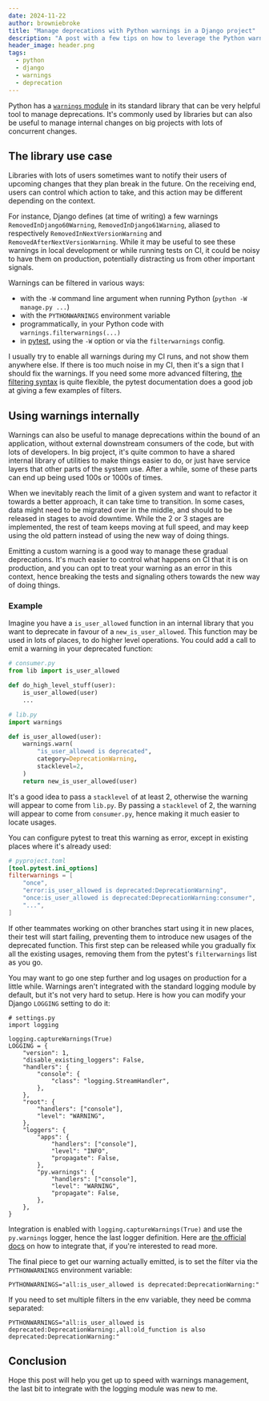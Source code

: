 ```yaml
---
date: 2024-11-22
author: browniebroke
title: "Manage deprecations with Python warnings in a Django project"
description: "A post with a few tips on how to leverage the Python warnings module in a Django project"
header_image: header.png
tags:
  - python
  - django
  - warnings
  - deprecation
---
```


Python has a [`warnings` module](https://docs.python.org/3/library/warnings.html) in its standard library that can be very helpful tool to manage deprecations. It's commonly used by libraries but can also be useful to manage internal changes on big projects with lots of concurrent changes.

## The library use case

Libraries with lots of users sometimes want to notify their users of upcoming changes that they plan break in the future. On the receiving end, users can control which action to take, and this action may be different depending on the context.

For instance, Django defines (at time of writing) a few warnings `RemovedInDjango60Warning`, `RemovedInDjango61Warning`, aliased to respectively `RemovedInNextVersionWarning` and `RemovedAfterNextVersionWarning`. While it may be useful to see these warnings in local development or while running tests on CI, it could be noisy to have them on production, potentially distracting us from other important signals.

Warnings can be filtered in various ways:

- with the `-W` command line argument when running Python (`python -W manage.py ...`)
- with the `PYTHONWARNINGS` environment variable
- programmatically, in your Python code with `warnings.filterwarnings(...)`
- in [pytest](https://docs.pytest.org/en/7.1.x/how-to/capture-warnings.html#controlling-warnings), using the `-W` option or via the `filterwarnings` config.

I usually try to enable all warnings during my CI runs, and not show them anywhere else. If there is too much noise in my CI, then it's a sign that I should fix the warnings. If you need some more advanced filtering, [the filtering syntax](https://docs.python.org/3/library/warnings.html#warning-filter) is quite flexible, the pytest documentation does a good job at giving a few examples of filters.

## Using warnings internally

Warnings can also be useful to manage deprecations within the bound of an application, without external downstream consumers of the code, but with lots of developers. In big project, it's quite common to have a shared internal library of utilities to make things easier to do, or just have service layers that other parts of the system use. After a while, some of these parts can end up being used 100s or 1000s of times.

When we inevitably reach the limit of a given system and want to refactor it towards a better approach, it can take time to transition. In some cases, data might need to be migrated over in the middle, and should to be released in stages to avoid downtime. While the 2 or 3 stages are implemented, the rest of team keeps moving at full speed, and may keep using the old pattern instead of using the new way of doing things.

Emitting a custom warning is a good way to manage these gradual deprecations. It's much easier to control what happens on CI that it is on production, and you can opt to treat your warning as an error in this context, hence breaking the tests and signaling others towards the new way of doing things.

### Example

Imagine you have a `is_user_allowed` function in an internal library that you want to deprecate in favour of a `new_is_user_allowed`. This function may be used in lots of places, to do higher level operations. You could add a call to emit a warning in your deprecated function:

```python
# consumer.py
from lib import is_user_allowed

def do_high_level_stuff(user):
    is_user_allowed(user)
    ...

# lib.py
import warnings

def is_user_allowed(user):
    warnings.warn(
        "is_user_allowed is deprecated",
        category=DeprecationWarning,
        stacklevel=2,
    )
    return new_is_user_allowed(user)
```

It's a good idea to pass a `stacklevel` of at least 2, otherwise the warning will appear to come from `lib.py`. By passing a `stacklevel` of 2, the warning will appear to come from `consumer.py`, hence making it much easier to locate usages.

You can configure pytest to treat this warning as error, except in existing places where it's already used:

```toml
# pyproject.toml
[tool.pytest.ini_options]
filterwarnings = [
    "once",
    "error:is_user_allowed is deprecated:DeprecationWarning",
    "once:is_user_allowed is deprecated:DeprecationWarning:consumer",
    "...",
]
```

If other teammates working on other branches start using it in new places, their test will start failing, preventing them to introduce new usages of the deprecated function. This first step can be released while you gradually fix all the existing usages, removing them from the pytest's `filterwarnings` list as you go.

You may want to go one step further and log usages on production for a little while. Warnings aren't integrated with the standard logging module by default, but it's not very hard to setup. Here is how you can modify your Django `LOGGING` setting to do it:

```diff{4,23-27}
# settings.py
import logging

logging.captureWarnings(True)
LOGGING = {
    "version": 1,
    "disable_existing_loggers": False,
    "handlers": {
        "console": {
            "class": "logging.StreamHandler",
        },
    },
    "root": {
        "handlers": ["console"],
        "level": "WARNING",
    },
    "loggers": {
        "apps": {
            "handlers": ["console"],
            "level": "INFO",
            "propagate": False,
        },
        "py.warnings": {
            "handlers": ["console"],
            "level": "WARNING",
            "propagate": False,
        },
    },
}
```

Integration is enabled with `logging.captureWarnings(True)` and use the `py.warnings` logger, hence the last logger definition. Here are [the official docs](https://docs.python.org/3/library/logging.html#integration-with-the-warnings-module) on how to integrate that, if you're interested to read more.

The final piece to get our warning actually emitted, is to set the filter via the `PYTHONWARNINGS` environment variable:

```
PYTHONWARNINGS="all:is_user_allowed is deprecated:DeprecationWarning:"
```

If you need to set multiple filters in the env variable, they need be comma separated:

```
PYTHONWARNINGS="all:is_user_allowed is deprecated:DeprecationWarning:,all:old_function is also deprecated:DeprecationWarning:"
```

## Conclusion

Hope this post will help you get up to speed with warnings management, the last bit to integrate with the logging module was new to me.
